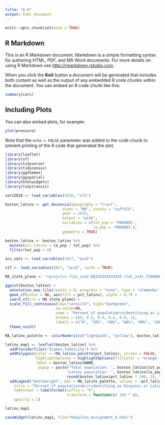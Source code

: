 ```yaml
---
title: "A_6"
output: html_document
---
```


```r
knitr::opts_chunk$set(echo = TRUE)
```

## R Markdown

This is an R Markdown document. Markdown is a simple formatting syntax for authoring HTML, PDF, and MS Word documents. For more details on using R Markdown see <http://rmarkdown.rstudio.com>.

When you click the **Knit** button a document will be generated that includes both content as well as the output of any embedded R code chunks within the document. You can embed an R code chunk like this:

```r
summary(cars)
```

## Including Plots

You can also embed plots, for example:

```r
plot(pressure)
```

Note that the `echo = FALSE` parameter was added to the code chunk to prevent printing of the R code that generated the plot.

```r
library(leaflet)
library(sf)
library(tidyverse)
library(tidycensus)
library(ggthemes)
library(ggspatial)
library(htmlwidgets)
library(tidytransit)
```

```r
vars2010 <- load_variables(2010, "sf1")
```


```r
boston_latinx <- get_decennial(geography = "tract",
                          state = "MA", county = "suffolk",
                          year = 2010,
                          output = "wide",
                          variables = c(tot_pop = 'P004001',
                                        la_pop = 'P004003'),
                          geometry = TRUE)

boston_latinx <- boston_latinx %>%
  mutate(pct_latinx = la_pop / tot_pop) %>%
  filter(tot_pop > 0)
```


```r
acs_vars <- load_variables(2017, "acs5")
```

```r
v17 <- load_variables(2017, "acs5", cache = TRUE)
```
```r
MA_state_plane <- "+proj=lcc +lat_1=42.68333333333333 +lat_2=41.71666666666667 +lat_0=41 +lon_0=-71.5 +x_0=200000.0001016002 +y_0=750000 +ellps=GRS80 +datum=NAD83 +to_meter=0.3048006096012192 +no_defs"

ggplot(boston_latinx) +
  annotation_map_tile(zoomin = 0, progress = "none", type = "stamenbw") +
  geom_sf(color = NA, aes(fill = pct_latinx), alpha = 0.7) +
  coord_sf(crs = MA_state_plane) +
  scale_fill_continuous(low="cornsilk", high="darkgreen", 
                       na.value=NA,
                       name = "Percent of population\nidentifying as Latinx",
                       breaks = c(0, 0.2, 0.4, 0.6, 0.8, 1),
                       labels = c("0", "20%", "40%", "60%", "80%", "100%")) +
  theme_void() 
```
```r
MA_latinx_palette <- colorNumeric(c("lightpink", "yellow"), boston_latinx$pct_latinx)

latinx_map1 <- leaflet(boston_latinx) %>%
  addProviderTiles("Stamen.TonerLite") %>%
  addPolygons(color = ~MA_latinx_palette(pct_latinx), stroke = FALSE, fillOpacity = 0.7,
              highlightOptions = highlightOptions(fillColor = "orange", fillOpacity = 0.9),
              label = boston_latinx$NAME,
               popup = paste("Total population: ", boston_latinx$tot_pop, "<br/>",
                            "Latinx population: ", boston_latinx$la_pop, " (", 
                            round(boston_latinx$pct_latinx * 100, 1), "%)", sep = "")) %>%
  addLegend("bottomright", pal = MA_latinx_palette, values = ~pct_latinx,
    title = "Percent of population<br/>identifying as Hispanic or Latinx",
    labFormat = labelFormat(suffix = "%",
                            transform = function(x) 100 * x),
    opacity = 1)

latinx_map1
```



```r
saveWidget(latinx_map1, file="Robalino_Assignment_6.html")
```

